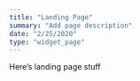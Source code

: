 ```yaml
---
title: "Landing Page"
summary: "Add page description"
date: "2/25/2020"
type: "widget_page"
---
```


Here's landing page stuff